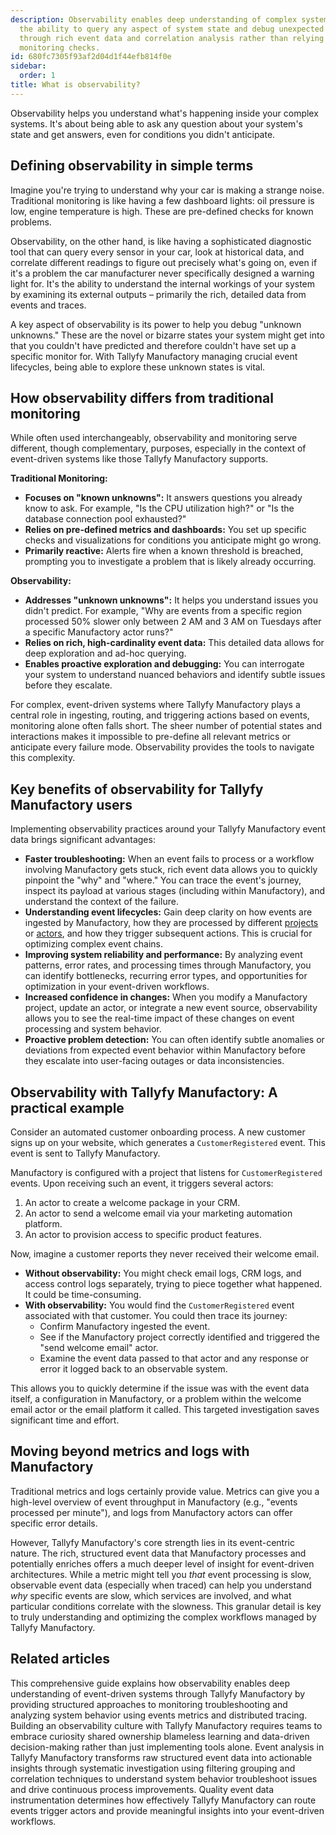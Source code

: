```yaml
---
description: Observability enables deep understanding of complex systems by providing
  the ability to query any aspect of system state and debug unexpected conditions
  through rich event data and correlation analysis rather than relying on pre-defined
  monitoring checks.
id: 680fc7305f93af2d04d1f44efb814f0e
sidebar:
  order: 1
title: What is observability?
---
```


Observability helps you understand what's happening inside your complex systems. It's about being able to ask any question about your system's state and get answers, even for conditions you didn't anticipate.

## Defining observability in simple terms

Imagine you're trying to understand why your car is making a strange noise. Traditional monitoring is like having a few dashboard lights: oil pressure is low, engine temperature is high. These are pre-defined checks for known problems.

Observability, on the other hand, is like having a sophisticated diagnostic tool that can query every sensor in your car, look at historical data, and correlate different readings to figure out precisely what's going on, even if it's a problem the car manufacturer never specifically designed a warning light for. It's the ability to understand the internal workings of your system by examining its external outputs – primarily the rich, detailed data from events and traces.

A key aspect of observability is its power to help you debug "unknown unknowns." These are the novel or bizarre states your system might get into that you couldn't have predicted and therefore couldn't have set up a specific monitor for. With Tallyfy Manufactory managing crucial event lifecycles, being able to explore these unknown states is vital.

## How observability differs from traditional monitoring

While often used interchangeably, observability and monitoring serve different, though complementary, purposes, especially in the context of event-driven systems like those Tallyfy Manufactory supports.

**Traditional Monitoring:**

*   **Focuses on "known unknowns":** It answers questions you already know to ask. For example, "Is the CPU utilization high?" or "Is the database connection pool exhausted?"
*   **Relies on pre-defined metrics and dashboards:** You set up specific checks and visualizations for conditions you anticipate might go wrong.
*   **Primarily reactive:** Alerts fire when a known threshold is breached, prompting you to investigate a problem that is likely already occurring.

**Observability:**

*   **Addresses "unknown unknowns":** It helps you understand issues you didn't predict. For example, "Why are events from a specific region processed 50% slower only between 2 AM and 3 AM on Tuesdays after a specific Manufactory actor runs?"
*   **Relies on rich, high-cardinality event data:** This detailed data allows for deep exploration and ad-hoc querying.
*   **Enables proactive exploration and debugging:** You can interrogate your system to understand nuanced behaviors and identify subtle issues before they escalate.

For complex, event-driven systems where Tallyfy Manufactory plays a central role in ingesting, routing, and triggering actions based on events, monitoring alone often falls short. The sheer number of potential states and interactions makes it impossible to pre-define all relevant metrics or anticipate every failure mode. Observability provides the tools to navigate this complexity.

## Key benefits of observability for Tallyfy Manufactory users

Implementing observability practices around your Tallyfy Manufactory event data brings significant advantages:

*   **Faster troubleshooting:** When an event fails to process or a workflow involving Manufactory gets stuck, rich event data allows you to quickly pinpoint the "why" and "where." You can trace the event's journey, inspect its payload at various stages (including within Manufactory), and understand the context of the failure.
*   **Understanding event lifecycles:** Gain deep clarity on how events are ingested by Manufactory, how they are processed by different [projects](/products/manufactory/projects/) or [actors](/products/manufactory/actors/), and how they trigger subsequent actions. This is crucial for optimizing complex event chains.
*   **Improving system reliability and performance:** By analyzing event patterns, error rates, and processing times through Manufactory, you can identify bottlenecks, recurring error types, and opportunities for optimization in your event-driven workflows.
*   **Increased confidence in changes:** When you modify a Manufactory project, update an actor, or integrate a new event source, observability allows you to see the real-time impact of these changes on event processing and system behavior.
*   **Proactive problem detection:** You can often identify subtle anomalies or deviations from expected event behavior within Manufactory before they escalate into user-facing outages or data inconsistencies.

## Observability with Tallyfy Manufactory: A practical example

Consider an automated customer onboarding process. A new customer signs up on your website, which generates a `CustomerRegistered` event. This event is sent to Tallyfy Manufactory.

Manufactory is configured with a project that listens for `CustomerRegistered` events. Upon receiving such an event, it triggers several actors:

1.  An actor to create a welcome package in your CRM.
2.  An actor to send a welcome email via your marketing automation platform.
3.  An actor to provision access to specific product features.

Now, imagine a customer reports they never received their welcome email.

*   **Without observability:** You might check email logs, CRM logs, and access control logs separately, trying to piece together what happened. It could be time-consuming.
*   **With observability:** You would find the `CustomerRegistered` event associated with that customer. You could then trace its journey:
    *   Confirm Manufactory ingested the event.
    *   See if the Manufactory project correctly identified and triggered the "send welcome email" actor.
    *   Examine the event data passed to that actor and any response or error it logged back to an observable system.

This allows you to quickly determine if the issue was with the event data itself, a configuration in Manufactory, or a problem within the welcome email actor or the email platform it called. This targeted investigation saves significant time and effort.

## Moving beyond metrics and logs with Manufactory

Traditional metrics and logs certainly provide value. Metrics can give you a high-level overview of event throughput in Manufactory (e.g., "events processed per minute"), and logs from Manufactory actors can offer specific error details.

However, Tallyfy Manufactory's core strength lies in its event-centric nature. The rich, structured event data that Manufactory processes and potentially enriches offers a much deeper level of insight for event-driven architectures. While a metric might tell you *that* event processing is slow, observable event data (especially when traced) can help you understand *why* specific events are slow, which services are involved, and what particular conditions correlate with the slowness. This granular detail is key to truly understanding and optimizing the complex workflows managed by Tallyfy Manufactory. 


## Related articles
<CardGrid>
<LinkTitleCard header="<b>Manufactory > Introduction to observability best practices</b>" href="/products/manufactory/best-practices/" > This comprehensive guide explains how observability enables deep understanding of event-driven systems through Tallyfy Manufactory by providing structured approaches to monitoring troubleshooting and analyzing system behavior using events metrics and distributed tracing. </LinkTitleCard>
<LinkTitleCard header="<b>Best Practices > Adopting an observability culture</b>" href="/products/manufactory/best-practices/adopting-observability-culture/" > Building an observability culture with Tallyfy Manufactory requires teams to embrace curiosity shared ownership blameless learning and data-driven decision-making rather than just implementing tools alone. </LinkTitleCard>
<LinkTitleCard header="<b>Best Practices > Analyzing events and deriving insights</b>" href="/products/manufactory/best-practices/analyzing-events-and-deriving-insights/" > Event analysis in Tallyfy Manufactory transforms raw structured event data into actionable insights through systematic investigation using filtering grouping and correlation techniques to understand system behavior troubleshoot issues and drive continuous process improvements. </LinkTitleCard>
<LinkTitleCard header="<b>Best Practices > Best practices for instrumenting applications</b>" href="/products/manufactory/best-practices/instrumenting-applications-for-manufactory/" > Quality event data instrumentation determines how effectively Tallyfy Manufactory can route events trigger actors and provide meaningful insights into your event-driven workflows. </LinkTitleCard>
</CardGrid>